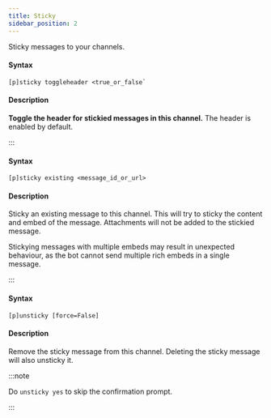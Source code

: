 ```yaml
---
title: Sticky
sidebar_position: 2
---
```


Sticky messages to your channels.
​
#### Syntax
```
[p]sticky toggleheader <true_or_false`
```
#### Description
**Toggle the header for stickied messages in this channel.**
The header is enabled by default.

:::

#### Syntax
```
[p]sticky existing <message_id_or_url>
```
#### Description
Sticky an existing message to this channel.
This will try to sticky the content and embed of the message.
Attachments will not be added to the stickied message.

Stickying messages with multiple embeds may result in unexpected
behaviour, as the bot cannot send multiple rich embeds in a
single message.

:::

#### Syntax
```
[p]unsticky [force=False]
```
#### Description
Remove the sticky message from this channel.
Deleting the sticky message will also unsticky it.

:::note 

Do `unsticky yes` to skip the confirmation prompt.

:::